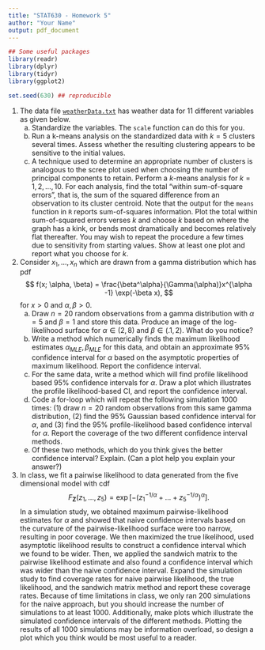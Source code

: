 ```yaml
---
title: "STAT630 - Homework 5"
author: "Your Name"
output: pdf_document
---
```


```r
## Some useful packages
library(readr)
library(dplyr)
library(tidyr)
library(ggplot2)

set.seed(630) ## reproducible
```

1. The data file [`weatherData.txt`](https://stat630-csu.github.io/homeworks/hw-5/weatherData.txt) has weather data for 11 different variables as given below.
    \begin{tabular}{l l}
    y1=max daily air temp & y2=min  daily air temp\\
    y3=area under daily air temp & y4=max daily soil temp\\
    y5=min daily soil temp & y6=area under daily soil temp\\
    y7=max daily rel hum & y8=min daily rel hum\\
    y9= area under daily hum & y10=total wind\\
    y11=evaporation\\
    \end{tabular}
    a) Standardize the variables.  The `scale` function can do this for you.
    a) Run a k-means analysis on the standardized data with $k = 5$ clusters several times. Assess whether the resulting clustering appears to be sensitive to the initial values.
    a) A technique used to determine an appropriate number of clusters is analogous to the scree plot used when choosing the number of principal components to retain. Perform a $k$-means analysis for $k = 1, 2, \ldots, 10$. For each analysis, find the total "within sum-of-square errors", that is, the sum of the squared difference from an observation to its cluster centroid. Note that the output for the `means` function in `R` reports sum-of-squares information. Plot the total within sum-of-squared errors verses $k$ and choose $k$ based on where the graph has a kink, or bends most dramatically and becomes relatively flat thereafter. You may wish to repeat the procedure a few times due to sensitivity from starting values. Show at least one plot and report what you choose for $k$.

2. Consider $x_1, \ldots, x_n$ which are drawn from a gamma distribution which has pdf
$$
f(x; \alpha, \beta) = \frac{\beta^\alpha}{\Gamma(\alpha)}x^{\alpha -1} \exp(-\beta x),
$$
for $x > 0$ and $\alpha, \beta > 0$.
    a) Draw $n = 20$ random observations from a gamma distribution with $\alpha = 5$ and $\beta = 1$ and store this data. Produce an image of the log-likelihood surface for $\alpha \in (2,8)$ and $\beta \in (.1, 2)$.  What do you notice?
    a) Write a method which numerically finds the maximum likelihood estimates $\alpha_{MLE}, \beta_{MLE}$ for this data, and obtain an approximate 95\% confidence interval for $\alpha$  based on the asymptotic properties of maximum likelihood.  Report the confidence interval.
    a) For the same data, write a method which will find profile likelihood based 95\% confidence intervals for $\alpha$.  Draw a plot which illustrates the profile likelihood-based CI, and report the confidence interval.
    a) Code a for-loop which will repeat the following simulation 1000 times:  (1) draw $n = 20$ random observations from this same gamma distribution, (2) find the 95\% Gaussian based confidence interval for $\alpha$, and (3) find the 95\% profile-likelihood based confidence interval for $\alpha$.  Report the coverage of the two different confidence interval methods.
    a) Of these two methods, which do you think gives the better confidence interval?  Explain.  (Can a plot help you explain your answer?)
  
3. In class, we fit a pairwise likelihood to data generated from the five dimensional model with cdf 
    $$
    F_{\boldsymbol Z} (z_1, \ldots, z_5) = \exp[ - (z_1^{-1/\alpha} + \ldots + z_5^{-1/\alpha} )^\alpha ].
    $$
    In a simulation study, we obtained maximum pairwise-likelihood estimates for $\alpha$ and showed that naive confidence intervals based on the curvature of the pairwise-likelihood surface were too narrow, resulting in poor coverage.  We then maximized the true likelihood, used asymptotic likelihood results to construct a confidence interval which we found to be wider. Then, we applied the sandwich matrix to the pairwise likelihood estimate and also found a confidence interval which was wider than the naive confidence interval. Expand the simulation study to find coverage rates for naive pairwise likelihood, the true likelihood, and the sandwich matrix method and report these coverage rates. Because of time limitations in class, we only ran 200 simulations for the naive approach, but you should increase the number of simulations to at least 1000.  Additionally, make plots which illustrate the simulated confidence intervals of the different methods. Plotting the results of all 1000 simulations may be information overload, so design a plot which you think would be most useful to a reader.